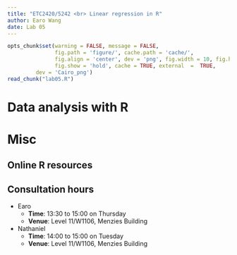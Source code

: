 ```yaml
---
title: "ETC2420/5242 <br> Linear regression in R"
author: Earo Wang 
date: Lab 05
---
```


```r
opts_chunk$set(warning = FALSE, message = FALSE, 
			   fig.path = 'figure/', cache.path = 'cache/', 
			   fig.align = 'center', dev = 'png', fig.width = 10, fig.height = 6, 
			   fig.show = 'hold', cache = TRUE, external  =  TRUE,
         dev = 'Cairo_png')
read_chunk("lab05.R")
```

# Data analysis with R

<!-- break -->

# Misc

## Online R resources

## Consultation hours

* Earo
    * **Time**: 13:30 to 15:00 on Thursday
    * **Venue**: Level 11/W1106, Menzies Building
* Nathaniel
    * **Time**: 14:00 to 15:00 on Tuesday
    * **Venue**: Level 11/W1106, Menzies Building

<meta name="copyright" content="LICENSE: CC BY-NC 3.0 US" />
